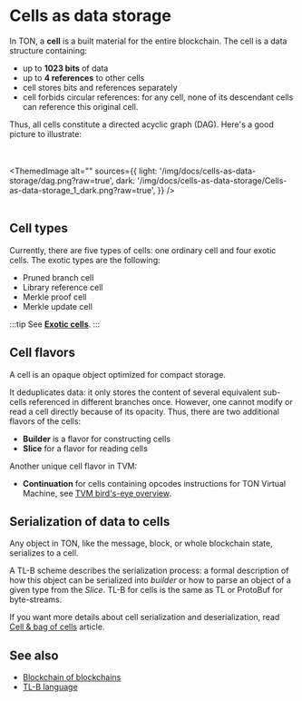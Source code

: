

# Cells as data storage

In TON, a **cell** is a built material for the entire blockchain. The cell is a data structure containing:

- up to **1023 bits** of data
- up to **4 references** to other cells
- cell stores bits and references separately
- cell forbids circular references: for any cell, none of its descendant cells can reference this original cell.

Thus, all cells constitute a directed acyclic graph (DAG). Here's a good picture to illustrate:

<br></br>
<ThemedImage
    alt=""
    sources={{
        light: '/img/docs/cells-as-data-storage/dag.png?raw=true',
        dark: '/img/docs/cells-as-data-storage/Cells-as-data-storage_1_dark.png?raw=true',
    }}
/>
<br></br>

## Cell types
Currently, there are five types of cells: one ordinary cell and four exotic cells.
The exotic types are the following:
* Pruned branch cell
* Library reference cell
* Merkle proof cell
* Merkle update cell

:::tip
See [**Exotic cells**](https://ton.org/tvm.pdf).
:::

## Cell flavors

A cell is an opaque object optimized for compact storage.

It deduplicates data: it only stores the content of several equivalent sub-cells referenced in different branches once. However, one cannot modify or read a cell directly because of its opacity. Thus, there are two additional flavors of the cells:
* **Builder** is a flavor for constructing cells
* **Slice** for a flavor for reading cells 

Another unique cell flavor in TVM:

* **Continuation**  for cells containing opcodes instructions for TON Virtual Machine, see [TVM bird's-eye overview](/v3/documentation/tvm/tvm-overview).

## Serialization of data to cells

Any object in TON, like the message, block, or whole blockchain state, serializes to a cell.

A TL-B scheme describes the serialization process: a formal description of how this object can be serialized into _builder_ or how to parse an object of a given type from the _Slice_.
TL-B for cells is the same as TL or ProtoBuf for byte-streams.

If you want more details about cell serialization and deserialization, read [Cell & bag of cells](/v3/documentation/data-formats/tlb/cell-boc) article.


## See also

- [Blockchain of blockchains](/v3/concepts/dive-into-ton/ton-blockchain/blockchain-of-blockchains)
- [TL-B language](/v3/documentation/data-formats/tlb/tl-b-language)

<Feedback />

